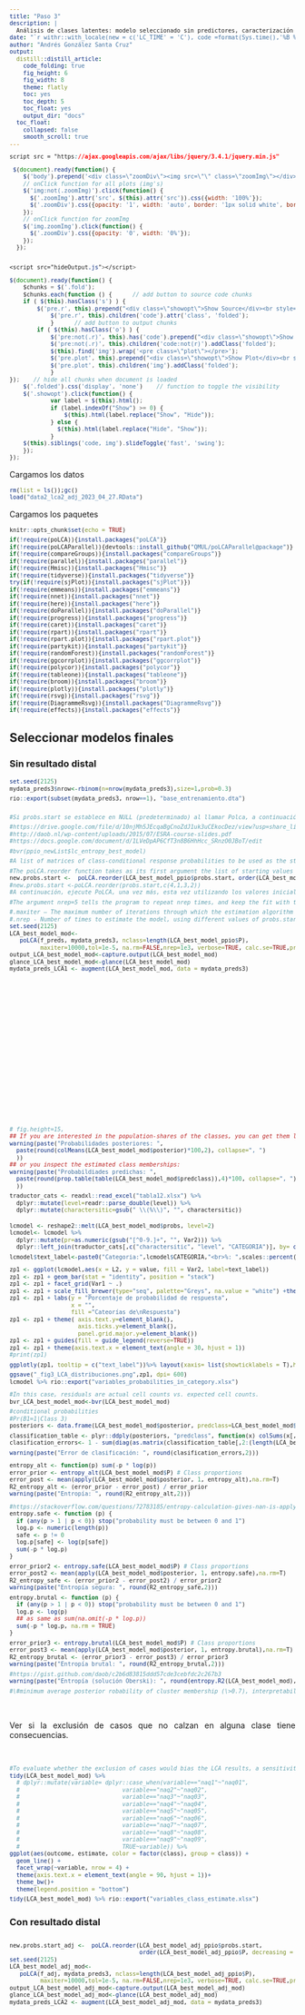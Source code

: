 ```yaml
---
title: "Paso 3"
description: |
  Análisis de clases latentes: modelo seleccionado sin predictores, caracterización de clases y medidas de ajuste
date: "`r withr::with_locale(new = c('LC_TIME' = 'C'), code =format(Sys.time(),'%B %d, %Y'))`"
author: "Andrés González Santa Cruz"
output:
  distill::distill_article:
    code_folding: true
    fig_height: 6
    fig_width: 8
    theme: flatly
    toc: yes
    toc_depth: 5
    toc_float: yes
    output_dir: "docs"
  toc_float:
    collapsed: false
    smooth_scroll: true
---
```


```css
script src = "https://ajax.googleapis.com/ajax/libs/jquery/3.4.1/jquery.min.js"
```

```js
 $(document).ready(function() {
    $('body').prepend('<div class=\"zoomDiv\"><img src=\"\" class=\"zoomImg\"></div>');
    // onClick function for all plots (img's)
    $('img:not(.zoomImg)').click(function() {
      $('.zoomImg').attr('src', $(this).attr('src')).css({width: '100%'});
      $('.zoomDiv').css({opacity: '1', width: 'auto', border: '1px solid white', borderRadius: '5px', position: 'fixed', top: '50%', left: '50%', marginRight: '-50%', transform: 'translate(-50%, -50%)', boxShadow: '0px 0px 50px #888888', zIndex: '50', overflow: 'auto', maxHeight: '100%'});
    });
    // onClick function for zoomImg
    $('img.zoomImg').click(function() {
      $('.zoomDiv').css({opacity: '0', width: '0%'}); 
    });
  });
  
```

```css
<script src="hideOutput.js"></script> 
```

```js
$(document).ready(function() {    
	$chunks = $('.fold');    
	$chunks.each(function () {      // add button to source code chunks     
	if ( $(this).hasClass('s') ) {       
		$('pre.r', this).prepend("<div class=\"showopt\">Show Source</div><br style=\"line-height:22px;\"/>");
       		$('pre.r', this).children('code').attr('class', 'folded');     
       		}      // add button to output chunks     
		if ( $(this).hasClass('o') ) {       
			$('pre:not(.r)', this).has('code').prepend("<div class=\"showopt\">Show Output</div><br style=\"line-height:22px;\"/>");       
			$('pre:not(.r)', this).children('code:not(r)').addClass('folded');        // add button to plots       
			$(this).find('img').wrap('<pre class=\"plot\"></pre>');       
			$('pre.plot', this).prepend("<div class=\"showopt\">Show Plot</div><br style=\"line-height:22px;\"/>");       
			$('pre.plot', this).children('img').addClass('folded');      
			}   
});    // hide all chunks when document is loaded   
	$('.folded').css('display', 'none')    // function to toggle the visibility   
	$('.showopt').click(function() {     
			var label = $(this).html();     
			if (label.indexOf("Show") >= 0) {       
				$(this).html(label.replace("Show", "Hide"));     
			} else {
			  $(this).html(label.replace("Hide", "Show"));     
			}     
	$(this).siblings('code, img').slideToggle('fast', 'swing');   
	}); 
}); 

```

```{=html}
<style type="text/css">
.showopt {   
  background-color: #004c93;   color: #FFFFFF;    width: 100px;   height: 20px;   text-align: center;   vertical-align: middle !important;   float: right;   font-family: sans-serif;   border-radius: 8px; 
  }

.showopt:hover {     
        background-color: #dfe4f2;
        color: #004c93; 
        }  
pre.plot {   
        background-color: white !important; 
        } 
.tablelines table, .tablelines td, .tablelines th {
        border: 1px solid black;
        }

.centrado {
    text-align: center;
}

.table.center {
    margin-left:auto; 
    margin-right:auto;
  }

/* https://vivekjaiskumar.medium.com/css-is-and-not-selector-17c942ec83f :is()*/

/* Applies to outputs that are not code other than R*/

pre {
  overflow-x: auto !important;
}
pre code {
  word-wrap: normal !important;
  white-space: pre !important;
}
/*
pre:not(.sourceCode) { 
  white-space: nowrap !important;
}
*/
.sourceCode { /* Important gives precedence  */
  font-size: 10px !important;
  line-height: 50% !important;
}

body{ /* Normal  */
      text-align: justify;
  }

.superbigimage{
    overflow-y:scroll;
    height:350px;
    white-space: nowrap;
    overflow-x: auto; 
    width:100%;
}
.superbigimage img{
    overflow-y: scroll;
    overflow-x: hidden;
}

.message { color:#446C6E; font-family: monospace;font-size: 10px; line-height: 110%; font-weight: bold;}
div.blue { background-color:#e6f0ff; border-radius: 5px; padding: 5px; text-align: justify;}
div.red { background-color:#e6bab1; border-radius: 5px; padding: 5px; text-align: justify;}

.pandoc-table { /* Should add !important; but it seems no necessary  */
  margin-left:auto; /* To center */
  margin-right:auto;
  border-collapse: collapse;
  table-layout: auto;
  font-size: 11px;
  overflow-y: auto;
  max-height:450px !important;
  white-space: nowrap;
  overflow-x: auto; 
  width:450px;
}

.pandoc-table th {/* header */
text-align: center !important;
font-size: 10px;
padding: 0px;
}

.pandoc-table td {
text-align: left !important;
font-size: 9px;
padding: 0px;
}

.pandoc-table caption {
    text-align: left !important;
    font-size: 11px !important;
}

.controlly{
    overflow-y:scroll;
    height:350px;
    overflow-x: scroll; 
}


.controlly2{
    overflow-y:scroll;
    height:550px;
    overflow-x: scroll; 
}

</style>
```
```{=html}
<!-- We gotta do each function to hide code and outputs per section, by every ID, we gotta create a different function -->
<script>
function myFunction1() {
    var x = document.getElementById("myDIV");
    if (x.style.display === "none") {
        x.style.display = "block";
    } else {
        x.style.display = "none";
    }
}
</script>

<script>
function myFunction2() {
    var x = document.getElementById("myDIV2");
    if (x.style.display === "none") {
        x.style.display = "block";
    } else {
        x.style.display = "none";
    }
}
</script>
```


Cargamos los datos

```r
rm(list = ls());gc()
load("data2_lca2_adj_2023_04_27.RData")
```

Cargamos los paquetes

```r
knitr::opts_chunk$set(echo = TRUE)

if(!require(poLCA)){install.packages("poLCA")}
if(!require(poLCAParallel)){devtools::install_github("QMUL/poLCAParallel@package")}
if(!require(compareGroups)){install.packages("compareGroups")}
if(!require(parallel)){install.packages("parallel")}
if(!require(Hmisc)){install.packages("Hmisc")}
if(!require(tidyverse)){install.packages("tidyverse")}
try(if(!require(sjPlot)){install.packages("sjPlot")})
if(!require(emmeans)){install.packages("emmeans")}
if(!require(nnet)){install.packages("nnet")}
if(!require(here)){install.packages("here")}
if(!require(doParallel)){install.packages("doParallel")}
if(!require(progress)){install.packages("progress")}
if(!require(caret)){install.packages("caret")}
if(!require(rpart)){install.packages("rpart")}
if(!require(rpart.plot)){install.packages("rpart.plot")}
if(!require(partykit)){install.packages("partykit")}
if(!require(randomForest)){install.packages("randomForest")}
if(!require(ggcorrplot)){install.packages("ggcorrplot")}
if(!require(polycor)){install.packages("polycor")}
if(!require(tableone)){install.packages("tableone")}
if(!require(broom)){install.packages("broom")}
if(!require(plotly)){install.packages("plotly")}
if(!require(rsvg)){install.packages("rsvg")}
if(!require(DiagrammeRsvg)){install.packages("DiagrammeRsvg")}
if(!require(effects)){install.packages("effects")}
```

## Seleccionar modelos finales

### Sin resultado distal

```r
set.seed(2125)
mydata_preds3$nrow<-rbinom(n=nrow(mydata_preds3),size=1,prob=0.3)

rio::export(subset(mydata_preds3, nrow==1), "base_entrenamiento.dta")
```


::: controlly2
```r
#Si probs.start se establece en NULL (predeterminado) al llamar Polca, a continuación, la función genera los valores de partida al azar en cada ejecución. Esto significa que repite carreras de Polca normalmente producirán resultados con los mismos parámetros estimados (correspondiente a la misma el máximo diario de probabilidad), pero con etiquetas de clase latentes reordenados

#https://drive.google.com/file/d/10njMh5JEcqaBgCnoZdJ1uk3uCEkocDez/view?usp=share_link
#http://daob.nl/wp-content/uploads/2015/07/ESRA-course-slides.pdf
#https://docs.google.com/document/d/1LVeDpAP6CfT3n8B6HhHcc_SRnzO0JBoT/edit

#bvr(ppio_newList$lc_entropy_best_model)

#A list of matrices of class-conditional response probabilities to be used as the starting values for the estimation algorithm. Each matrix in the list corresponds to one manifest variable, with one row for each latent class, and one column for each outcome. The default is NULL, producing random starting values. Note that if nrep>1, then any user-specified probs.start values are only used in the first of the nrep attempts.

#The poLCA.reorder function takes as its first argument the list of starting values probs.start, and as its second argument a vector describing the desired reordering of the latent classes.
new.probs.start <-  poLCA.reorder(LCA_best_model_ppio$probs.start, order(LCA_best_model_ppio$P, decreasing = TRUE))
#new.probs.start <-poLCA.reorder(probs.start,c(4,1,3,2))
#A continuación, ejecute PoLCA, una vez más, esta vez utilizando los valores iniciales reordenados en la llamada de función.

#The argument nrep=5 tells the program to repeat nrep times, and keep the fit with the highest likelihood to try to avoid local maxima.

#.maxiter – The maximum number of iterations through which the estimation algorithm will cycle.
#.nrep - Number of times to estimate the model, using different values of probs.start. (default is one)
set.seed(2125)
LCA_best_model_mod<-
   poLCA(f_preds, mydata_preds3, nclass=length(LCA_best_model_ppio$P), 
         maxiter=10000,tol=1e-5, na.rm=FALSE,nrep=1e3, verbose=TRUE, calc.se=TRUE,probs.start=new.probs.start) 
output_LCA_best_model_mod<-capture.output(LCA_best_model_mod)
glance_LCA_best_model_mod<-glance(LCA_best_model_mod)
mydata_preds_LCA1 <- augment(LCA_best_model_mod, data = mydata_preds3)
```
:::

```r
# fig.height=15, 
## If you are interested in the population-shares of the classes, you can get them like this:
warning(paste("Probabilidades posteriores: ",
  paste(round(colMeans(LCA_best_model_mod$posterior)*100,2), collapse=", ")
  ))
## or you inspect the estimated class memberships:
warning(paste("Probabildiades predichas: ",
  paste(round(prop.table(table(LCA_best_model_mod$predclass)),4)*100, collapse=", ")
  ))

traductor_cats <- readxl::read_excel("tabla12.xlsx") %>% 
  dplyr::mutate(level=readr::parse_double(level)) %>% 
  dplyr::mutate(charactersitic=gsub(" \\(%\\)", "", charactersitic))



lcmodel <- reshape2::melt(LCA_best_model_mod$probs, level=2)
lcmodel<- lcmodel %>% 
  dplyr::mutate(pr=as.numeric(gsub("[^0-9.]+", "", Var2))) %>% 
  dplyr::left_join(traductor_cats[,c("charactersitic", "level", "CATEGORIA")], by= c("L2"="charactersitic", "pr"="level"))

lcmodel$text_label<-paste0("Categoria:",lcmodel$CATEGORIA,"<br>%: ",scales::percent(lcmodel$value))


zp1 <- ggplot(lcmodel,aes(x = L2, y = value, fill = Var2, label=text_label))
zp1 <- zp1 + geom_bar(stat = "identity", position = "stack")
zp1 <- zp1 + facet_grid(Var1 ~ .) 
zp1 <- zp1 + scale_fill_brewer(type="seq", palette="Greys", na.value = "white") +theme_bw()
zp1 <- zp1 + labs(y = "Porcentaje de probabilidad de respuesta", 
                  x = "",
                  fill ="Cateorías de\nRespuesta")
zp1 <- zp1 + theme( axis.text.y=element_blank(),
                    axis.ticks.y=element_blank(),                    
                    panel.grid.major.y=element_blank())
zp1 <- zp1 + guides(fill = guide_legend(reverse=TRUE))
zp1 <- zp1 + theme(axis.text.x = element_text(angle = 30, hjust = 1))
#print(zp1)

ggplotly(zp1, tooltip = c("text_label"))%>% layout(xaxis= list(showticklabels = T),height=600, width=800)

ggsave("_fig3_LCA_distribuciones.png",zp1, dpi= 600)
lcmodel %>% rio::export("variables_probabilities_in_category.xlsx")
```

```r
#In this case, residuals are actual cell counts vs. expected cell counts. 
bvr_LCA_best_model_mod<-bvr(LCA_best_model_mod)

#conditional probabilities
#Pr(B1=1|Class 3)
posteriors <- data.frame(LCA_best_model_mod$posterior, predclass=LCA_best_model_mod$predclass) 

classification_table <- plyr::ddply(posteriors, "predclass", function(x) colSums(x[,1:length(LCA_best_model_ppio$P)]))
clasification_errors<- 1 - sum(diag(as.matrix(classification_table[,2:(length(LCA_best_model_ppio$P)+1)]))) / sum(classification_table[,2:(length(LCA_best_model_ppio$P)+1)]) 

warning(paste("Error de clasificación: ", round(clasification_errors,2)))


entropy_alt <- function(p) sum(-p * log(p))
error_prior <- entropy_alt(LCA_best_model_mod$P) # Class proportions
error_post <- mean(apply(LCA_best_model_mod$posterior, 1, entropy_alt),na.rm=T)
R2_entropy_alt <- (error_prior - error_post) / error_prior
warning(paste("Entropía: ", round(R2_entropy_alt,2)))


#https://stackoverflow.com/questions/72783185/entropy-calculation-gives-nan-is-applying-na-omit-a-valid-tweak
entropy.safe <- function (p) {
  if (any(p > 1 | p < 0)) stop("probability must be between 0 and 1")
  log.p <- numeric(length(p))
  safe <- p != 0
  log.p[safe] <- log(p[safe])
  sum(-p * log.p)
}

error_prior2 <- entropy.safe(LCA_best_model_mod$P) # Class proportions
error_post2 <- mean(apply(LCA_best_model_mod$posterior, 1, entropy.safe),na.rm=T)
R2_entropy_safe <- (error_prior2 - error_post2) / error_prior2
warning(paste("Entropía segura: ", round(R2_entropy_safe,2)))

entropy.brutal <- function (p) {
  if (any(p > 1 | p < 0)) stop("probability must be between 0 and 1")
  log.p <- log(p)
  ## as same as sum(na.omit(-p * log.p))
  sum(-p * log.p, na.rm = TRUE)
}

error_prior3 <- entropy.brutal(LCA_best_model_mod$P) # Class proportions
error_post3 <- mean(apply(LCA_best_model_mod$posterior, 1, entropy.brutal),na.rm=T)
R2_entropy_brutal <- (error_prior3 - error_post3) / error_prior3
warning(paste("Entropía brutal: ", round(R2_entropy_brutal,2)))

#https://gist.github.com/daob/c2b6d83815ddd57cde3cebfdc2c267b3
warning(paste("Entropía (solución Oberski): ", round(entropy.R2(LCA_best_model_mod),2)))

#\#minimum average posterior robability of cluster membership (\>0.7), interpretability (classes are clearly distinguishable), and parsimony (each class has a sufficient sample size for further analysis; n≥50).
```

<br>

Ver si la exclusión de casos que no calzan en alguna clase tiene consecuencias.

<br>

```r
#To evaluate whether the exclusion of cases would bias the LCA results, a sensitivity analysis was carried out. We conducted T-Tests and Wilcoxon–Mann–Whitney tests (for non-parametric data) to compare included and excluded records in terms of demographic and clinical background characteristics and baseline pain scores (all 638 patients completed pain intensity, frequency and impairment scales).
tidy(LCA_best_model_mod) %>% 
  # dplyr::mutate(variable= dplyr::case_when(variable=="naq1"~"naq01",
  #                              variable=="naq2"~"naq02",
  #                              variable=="naq3"~"naq03",
  #                              variable=="naq4"~"naq04",
  #                              variable=="naq5"~"naq05",
  #                              variable=="naq6"~"naq06",
  #                              variable=="naq7"~"naq07",
  #                              variable=="naq8"~"naq08",
  #                              variable=="naq9"~"naq09",
  #                              TRUE~variable)) %>% 
ggplot(aes(outcome, estimate, color = factor(class), group = class)) +
  geom_line() +
  facet_wrap(~variable, nrow = 4) +
  theme(axis.text.x = element_text(angle = 90, hjust = 1))+
  theme_bw()+
  theme(legend.position = "bottom")

tidy(LCA_best_model_mod) %>% rio::export("variables_class_estimate.xlsx")
```


### Con resultado distal

::: controlly2
```r
new.probs.start_adj <-  poLCA.reorder(LCA_best_model_adj_ppio$probs.start, 
                                      order(LCA_best_model_adj_ppio$P, decreasing = TRUE))
set.seed(2125)
LCA_best_model_adj_mod<-
   poLCA(f_adj, mydata_preds3, nclass=length(LCA_best_model_adj_ppio$P), 
         maxiter=10000,tol=1e-5, na.rm=FALSE,nrep=1e3, verbose=TRUE, calc.se=TRUE,probs.start=new.probs.start_adj) 
output_LCA_best_model_adj_mod<-capture.output(LCA_best_model_adj_mod)
glance_LCA_best_model_adj_mod<-glance(LCA_best_model_adj_mod)
mydata_preds_LCA2 <- augment(LCA_best_model_adj_mod, data = mydata_preds3)
```
:::

```r
# fig.height=15, 
## If you are interested in the population-shares of the classes, you can get them like this:
warning(paste("Probabilidades posteriores: ",
  paste(round(colMeans(LCA_best_model_adj_mod$posterior)*100,2), collapse=", ")
  ))
## or you inspect the estimated class memberships:
warning(paste("Probabildiades predichas: ",
  paste(round(prop.table(table(LCA_best_model_adj_mod$predclass)),4)*100, collapse=", ")
  ))

lcmodel_adj <- reshape2::melt(LCA_best_model_adj_mod$probs, level=2)
lcmodel_adj<- lcmodel_adj %>% 
  dplyr::mutate(pr=as.numeric(gsub("[^0-9.]+", "", Var2))) %>% 
  dplyr::left_join(traductor_cats[,c("charactersitic", "level", "CATEGORIA")], by= c("L2"="charactersitic", "pr"="level"))

lcmodel_adj$text_label<-paste0("Categoria:",lcmodel_adj$CATEGORIA,"<br>%: ",scales::percent(lcmodel_adj$value))


zp2 <- ggplot(lcmodel_adj,aes(x = L2, y = value, fill = Var2, label=text_label))
zp2 <- zp2 + geom_bar(stat = "identity", position = "stack")
zp2 <- zp2 + facet_grid(Var1 ~ .) 
zp2 <- zp2 + scale_fill_brewer(type="seq", palette="Greys", na.value = "white") +theme_bw()
zp2 <- zp2 + labs(y = "Porcentaje de probabilidad de respuesta", 
                  x = "",
                  fill ="Cateorías de\nRespuesta")
zp2 <- zp2 + theme( axis.text.y=element_blank(),
                    axis.ticks.y=element_blank(),                    
                    panel.grid.major.y=element_blank())
zp2 <- zp2 + guides(fill = guide_legend(reverse=TRUE))
zp2 <- zp2 + theme(axis.text.x = element_text(angle = 30, hjust = 1))
#print(zp1)

ggplotly(zp2, tooltip = c("text_label"))%>% layout(xaxis= list(showticklabels = T),height=600, width=800)

ggsave("_fig3_LCA_distribuciones_adj.png",zp2, dpi= 600)

lcmodel_adj %>% rio::export("variables_probabilities_in_category_adj.xlsx")
```

```r
#In this case, residuals are actual cell counts vs. expected cell counts. 
bvr_LCA_best_model_adj_mod<-bvr(LCA_best_model_adj_mod)

#conditional probabilities
#Pr(B1=1|Class 3)
posteriors_adj <- data.frame(LCA_best_model_adj_mod$posterior, 
                             predclass=LCA_best_model_adj_mod$predclass) 

classification_table_adj <- plyr::ddply(posteriors, "predclass", function(x) colSums(x[,1:length(LCA_best_model_adj_mod$P)]))
clasification_errors_adj<- 1 - sum(diag(as.matrix(classification_table_adj[,2:(length(LCA_best_model_adj_mod$P)+1)]))) / sum(classification_table_adj[,2:(length(LCA_best_model_adj_mod$P)+1)]) 

warning(paste("Error de clasificación: ", round(clasification_errors_adj,2)))


entropy_alt <- function(p) sum(-p * log(p))
error_prior_adj <- entropy_alt(LCA_best_model_adj_mod$P) # Class proportions
error_post_adj <- mean(apply(LCA_best_model_adj_mod$posterior, 1, entropy_alt),na.rm=T)
R2_entropy_alt_adj <- (error_prior_adj - error_post_adj) / error_prior_adj
warning(paste("Entropía: ", round(R2_entropy_alt_adj,2)))


#https://stackoverflow.com/questions/72783185/entropy-calculation-gives-nan-is-applying-na-omit-a-valid-tweak
entropy.safe <- function (p) {
  if (any(p > 1 | p < 0)) stop("probability must be between 0 and 1")
  log.p <- numeric(length(p))
  safe <- p != 0
  log.p[safe] <- log(p[safe])
  sum(-p * log.p)
}

error_prior2_adj <- entropy.safe(LCA_best_model_adj_mod$P) # Class proportions
error_post2_adj <- mean(apply(LCA_best_model_adj_mod$posterior, 1, entropy.safe),na.rm=T)
R2_entropy_safe_adj <- (error_prior2_adj - error_post2_adj) / error_prior2_adj
warning(paste("Entropía segura: ", round(R2_entropy_safe,2)))

#https://gist.github.com/daob/c2b6d83815ddd57cde3cebfdc2c267b3
warning(paste("Entropía (solución Oberski): ", round(entropy.R2(LCA_best_model_adj_mod),2)))

#\#minimum average posterior robability of cluster membership (\>0.7), interpretability (classes are clearly distinguishable), and parsimony (each class has a sufficient sample size for further analysis; n≥50).
```

<br>

Ver si la exclusión de casos que no calzan en alguna clase tiene consecuencias.

<br>

```r
#To evaluate whether the exclusion of cases would bias the LCA results, a sensitivity analysis was carried out. We conducted T-Tests and Wilcoxon–Mann–Whitney tests (for non-parametric data) to compare included and excluded records in terms of demographic and clinical background characteristics and baseline pain scores (all 638 patients completed pain intensity, frequency and impairment scales).
tidy(LCA_best_model_adj_mod) %>% 
  # dplyr::mutate(variable= dplyr::case_when(variable=="naq1"~"naq01",
  #                              variable=="naq2"~"naq02",
  #                              variable=="naq3"~"naq03",
  #                              variable=="naq4"~"naq04",
  #                              variable=="naq5"~"naq05",
  #                              variable=="naq6"~"naq06",
  #                              variable=="naq7"~"naq07",
  #                              variable=="naq8"~"naq08",
  #                              variable=="naq9"~"naq09",
  #                              TRUE~variable)) %>% 
ggplot(aes(outcome, estimate, color = factor(class), group = class)) +
  geom_line() +
  facet_wrap(~variable, nrow = 4) +
  theme(axis.text.x = element_text(angle = 90, hjust = 1))+
  theme_bw()+
  theme(legend.position = "bottom")

tidy(LCA_best_model_adj_mod) %>% rio::export("variables_class_estimate_adj.xlsx")
```

```r
# fig.cap= "Probabilidad predicha de presentar interrupción del embarazo por clase",
cbind(
    effects::allEffects(LCA_best_model_adj_mod, se=T, confint=T)$outcome$prob, effects::allEffects(LCA_best_model_adj_mod, se=T, confint=T)$outcome$lower.prob,
    effects::allEffects(LCA_best_model_adj_mod, se=T, confint=T)$outcome$upper.prob) %>% 
    data.frame() %>% 
    dplyr::mutate_all(~round(.,2)) %>% 
    dplyr::mutate(prob_c1= paste0(prob.X1, "(95%CI=",L.prob.X1,",",U.prob.X1,")"),prob_c2= paste0(prob.X2, "(95%CI=",L.prob.X2,",",U.prob.X2,")"), prob_c3= paste0(prob.X3, "(95%CI=",L.prob.X3,",",U.prob.X3,")"),prob_c4= paste0(prob.X4, "(95%CI=",L.prob.X4,",",U.prob.X4,")"),prob_c5= paste0(prob.X5, "(95%CI=",L.prob.X5,",",U.prob.X5,")"),prob_c6= paste0(prob.X6, "(95%CI=",L.prob.X6,",",U.prob.X6,")")) %>% dplyr::select(starts_with("prob_c")) %>% 
  t() %>% data.table::data.table(keep.rownames=T) %>% 
  dplyr::mutate(rn=gsub("prob_c","",rn)) %>% 
  knitr::kable("markdown", caption="Probabilidad de pertenecer a una clase, según interrupción del embarazo", col.names = c("Clase","No interrumpe", "Interrumpe"))
```

```r
#########################################################
#########################################################
### Posterior probability calculation                 ###
### Assign class based on maximum probability         ###
###   Note: additional prep for Table1 package        ###
###         1) Convert all categorical variables to   ###
###            factors                                ###
###         2) Continuous variables as numeric        ###
###         3) Pull out number from census strings    ###
#########################################################
#########################################################
```

```r
save.image("data2_lca3.RData")
```

```r
require(tidyverse)
sesion_info <- devtools::session_info()
dplyr::select(
  tibble::as_tibble(sesion_info$packages),
  c(package, loadedversion, source)
) %>% 
  DT::datatable(filter = 'top', colnames = c('Row number' =1,'Variable' = 2, 'Percentage'= 3),
              caption = htmltools::tags$caption(
        style = 'caption-side: top; text-align: left;',
        '', htmltools::em('Packages')),
      options=list(
initComplete = htmlwidgets::JS(
        "function(settings, json) {",
        "$(this.api().tables().body()).css({
            'font-family': 'Helvetica Neue',
            'font-size': '50%', 
            'code-inline-font-size': '15%', 
            'white-space': 'nowrap',
            'line-height': '0.75em',
            'min-height': '0.5em'
            });",#;
        "}")))
```

